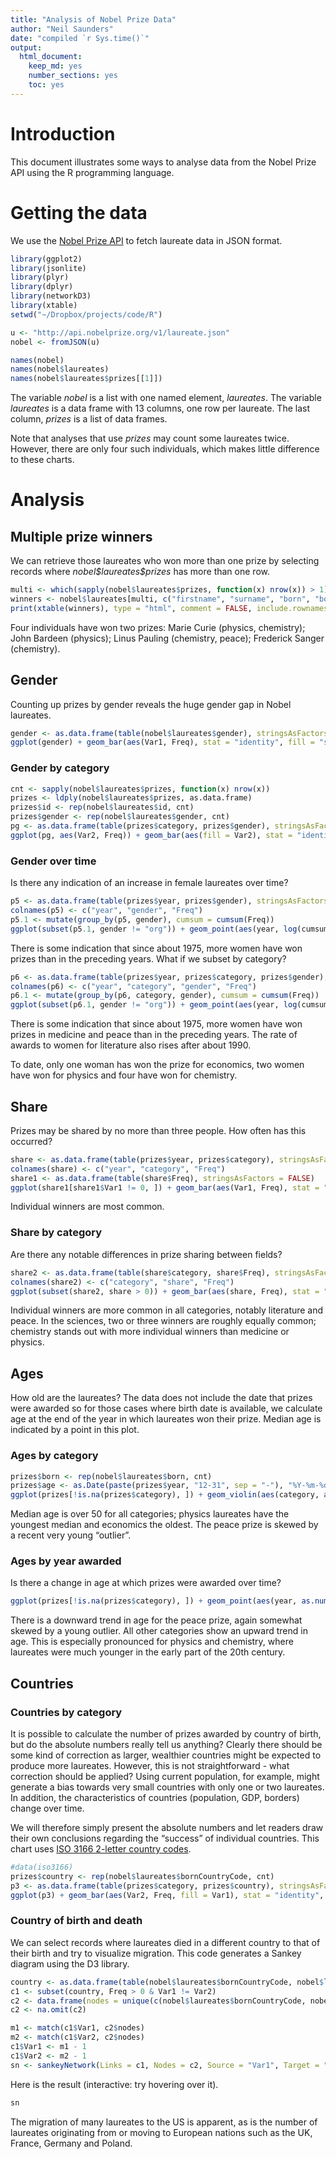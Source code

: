 ```yaml
---
title: "Analysis of Nobel Prize Data"
author: "Neil Saunders"
date: "compiled `r Sys.time()`"
output: 
  html_document: 
    keep_md: yes
    number_sections: yes
    toc: yes
---
```


# Introduction
This document illustrates some ways to analyse data from the Nobel Prize API using the R programming language.

# Getting the data
We use the [Nobel Prize API](https://nobelprize.readme.io/) to fetch laureate data in JSON format.

```r
library(ggplot2)
library(jsonlite)
library(plyr)
library(dplyr)
library(networkD3)
library(xtable)
setwd("~/Dropbox/projects/code/R")
```

```r
u <- "http://api.nobelprize.org/v1/laureate.json"
nobel <- fromJSON(u)

names(nobel)
names(nobel$laureates)
names(nobel$laureates$prizes[[1]])
```

The variable _nobel_ is a list with one named element, _laureates_. The variable _laureates_ is a data frame with 13 columns, one row per laureate. The last column, _prizes_ is a list of data frames.

Note that analyses that use _prizes_ may count some laureates twice. However, there are only four such individuals, which makes little difference to these charts.

# Analysis
## Multiple prize winners
We can retrieve those laureates who won more than one prize by selecting records where _nobel\$laureates\$prizes_ has more than one row.
```r
multi <- which(sapply(nobel$laureates$prizes, function(x) nrow(x)) > 1)
winners <- nobel$laureates[multi, c("firstname", "surname", "born", "bornCountry")]
print(xtable(winners), type = "html", comment = FALSE, include.rownames = FALSE)
```

Four individuals have won two prizes: Marie Curie (physics, chemistry); John Bardeen (physics); Linus Pauling (chemistry, peace); Frederick Sanger (chemistry).

## Gender
Counting up prizes by gender reveals the huge gender gap in Nobel laureates.
```r
gender <- as.data.frame(table(nobel$laureates$gender), stringsAsFactors = FALSE)
ggplot(gender) + geom_bar(aes(Var1, Freq), stat = "identity", fill = "skyblue3") + theme_bw() + labs(x = "gender", y = "count", title = "All Nobel Prizes by Gender")
```

### Gender by category
```r
cnt <- sapply(nobel$laureates$prizes, function(x) nrow(x))
prizes <- ldply(nobel$laureates$prizes, as.data.frame)
prizes$id <- rep(nobel$laureates$id, cnt)
prizes$gender <- rep(nobel$laureates$gender, cnt)
pg <- as.data.frame(table(prizes$category, prizes$gender), stringsAsFactors = FALSE)
ggplot(pg, aes(Var2, Freq)) + geom_bar(aes(fill = Var2), stat = "identity") + theme_bw() + facet_grid(. ~ Var1) + labs(x = "gender", y = "count", title = "All Nobel Prizes by Gender and Category") + scale_fill_manual(values = c("darkorange", "skyblue3", "grey"), name = NULL) + theme(axis.text.x = element_blank())
```

### Gender over time
Is there any indication of an increase in female laureates over time?
```r
p5 <- as.data.frame(table(prizes$year, prizes$gender), stringsAsFactors = FALSE)
colnames(p5) <- c("year", "gender", "Freq")
p5.1 <- mutate(group_by(p5, gender), cumsum = cumsum(Freq))
ggplot(subset(p5.1, gender != "org")) + geom_point(aes(year, log(cumsum), color = gender)) + theme_bw() + scale_x_discrete(breaks = seq(1900, 2015, 10)) + scale_color_manual(values = c("darkorange", "skyblue3")) + labs(x = "year", y = "log(cumulative sum) of laureates", title = "Cumulative Sum of Nobel Laureates by Gender over Time")
```

There is some indication that since about 1975, more women have won prizes than in the preceding years. What if we subset by category?

```r
p6 <- as.data.frame(table(prizes$year, prizes$category, prizes$gender), stringsAsFactors = FALSE)
colnames(p6) <- c("year", "category", "gender", "Freq")
p6.1 <- mutate(group_by(p6, category, gender), cumsum = cumsum(Freq))
ggplot(subset(p6.1, gender != "org")) + geom_point(aes(year, log(cumsum), color = gender)) + facet_grid(category ~ .) + theme_bw() + scale_x_discrete(breaks = seq(1900, 2015, 10)) + scale_color_manual(values = c("darkorange", "skyblue3")) + labs(x = "year", y = "log(cumulative sum) of laureates", title = "Cumulative Sum of Nobel Laureates by Gender and Category over Time")
```

There is some indication that since about 1975, more women have won prizes in medicine and peace than in the preceding years. The rate of awards to women for literature also rises after about 1990.

To date, only one woman has won the prize for economics, two women have won for physics and four have won for chemistry.

## Share
Prizes may be shared by no more than three people. How often has this occurred?
```r
share <- as.data.frame(table(prizes$year, prizes$category), stringsAsFactors = FALSE)
colnames(share) <- c("year", "category", "Freq")
share1 <- as.data.frame(table(share$Freq), stringsAsFactors = FALSE)
ggplot(share1[share1$Var1 != 0, ]) + geom_bar(aes(Var1, Freq), stat = "identity", fill = "skyblue3") + theme_bw() + labs(x = "number of laureates", y = "count", title = "Laureates per Nobel Prize")
```

Individual winners are most common.

### Share by category
Are there any notable differences in prize sharing between fields?
```r
share2 <- as.data.frame(table(share$category, share$Freq), stringsAsFactors = FALSE)
colnames(share2) <- c("category", "share", "Freq")
ggplot(subset(share2, share > 0)) + geom_bar(aes(share, Freq), stat = "identity", fill = "skyblue3") + theme_bw() + facet_grid(. ~ category) + labs(x = "share", y = "count", title = "Laureates per Nobel Prize by Category")
```

Individual winners are more common in all categories, notably literature and peace. In the sciences, two or three winners are roughly equally common; chemistry stands out with more individual winners than medicine or physics.

## Ages
How old are the laureates? The data does not include the date that prizes were awarded so for those cases where birth date is available, we calculate age at the end of the year in which laureates won their prize. Median age is indicated by a point in this plot.

### Ages by category
```r
prizes$born <- rep(nobel$laureates$born, cnt)
prizes$age <- as.Date(paste(prizes$year, "12-31", sep = "-"), "%Y-%m-%d") - as.Date(prizes$born, "%Y-%m-%d")
ggplot(prizes[!is.na(prizes$category), ]) + geom_violin(aes(category, as.numeric(age) / 365), fill = "skyblue3") + theme_bw() + stat_summary(aes(category, as.numeric(age) / 365), fun.y = "median", geom = "point") + labs(x = "category", y = "age (years)", title = "Age Distribution of Nobel Laureates by Category")
```

Median age is over 50 for all categories; physics laureates have the youngest median and economics the oldest. The peace prize is skewed by a recent very young "outlier".

### Ages by year awarded
Is there a change in age at which prizes were awarded over time?
```r
ggplot(prizes[!is.na(prizes$category), ]) + geom_point(aes(year, as.numeric(age) / 365)) + theme_bw() + geom_smooth(aes(year, as.numeric(age) / 365, group = 1)) + facet_wrap(~ category) + scale_x_discrete(breaks = seq(1900, 2015, 25)) + labs(x = "year", y = "age(years) at end of year", title = "Age of Nobel Laureates Over Time by Category")
```

There is a downward trend in age for the peace prize, again somewhat skewed by a young outlier. All other categories show an upward trend in age. This is especially pronounced for physics and chemistry, where laureates were much younger in the early part of the 20th century.

## Countries

### Countries by category
It is possible to calculate the number of prizes awarded by country of birth, but do the absolute numbers really tell us anything? Clearly there should be some kind of correction as larger, wealthier countries might be expected to produce more laureates. However, this is not straightforward - what correction should be applied? Using current population, for example, might generate a bias towards very small countries with only one or two laureates. In addition, the characteristics of countries (population, GDP, borders) change over time.

We will therefore simply present the absolute numbers and let readers draw their own conclusions regarding the "success" of individual countries. This chart uses [ISO 3166 2-letter country codes](https://en.wikipedia.org/wiki/ISO_3166-1_alpha-2).

```r
#data(iso3166)
prizes$country <- rep(nobel$laureates$bornCountryCode, cnt)
p3 <- as.data.frame(table(prizes$category, prizes$country), stringsAsFactors = FALSE)
ggplot(p3) + geom_bar(aes(Var2, Freq, fill = Var1), stat = "identity", position = "stack") + theme_bw() + theme(axis.text.x = element_text(angle = 90, size = rel(0.82))) + labs(x = "country code", y = "count", title = "All Nobel Prizes by Country and Category") + scale_fill_manual(values = c("#ffffcc", "#c7e9b4", "#7fcdbb", "#41b6c4", "#2c7fb8", "#253494"), name = "category")
```

### Country of birth and death
We can select records where laureates died in a different country to that of their birth and try to visualize migration. This code generates a Sankey diagram using the D3 library.
```r
country <- as.data.frame(table(nobel$laureates$bornCountryCode, nobel$laureates$diedCountryCode), stringsAsFactors = FALSE)
c1 <- subset(country, Freq > 0 & Var1 != Var2)
c2 <- data.frame(nodes = unique(c(nobel$laureates$bornCountryCode, nobel$laureates$diedCountryCode)))
c2 <- na.omit(c2)

m1 <- match(c1$Var1, c2$nodes)
m2 <- match(c1$Var2, c2$nodes)
c1$Var1 <- m1 - 1
c1$Var2 <- m2 - 1
sn <- sankeyNetwork(Links = c1, Nodes = c2, Source = "Var1", Target = "Var2", Value = "Freq", fontSize = 12, nodeWidth = 30)
```

Here is the result (interactive: try hovering over it).

```r
sn
```

The migration of many laureates to the US is apparent, as is the number of laureates originating from or moving to European nations such as the UK, France, Germany and Poland.
